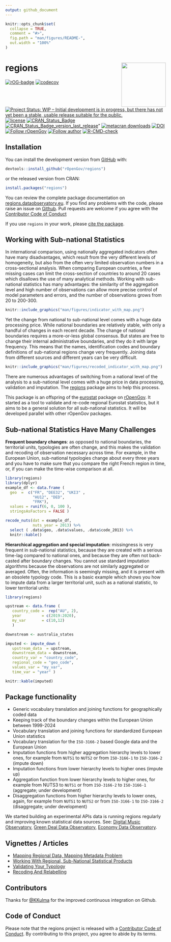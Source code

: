 ```yaml
---
output: github_document
---
```


<!-- README.md is generated from README.Rmd. Please edit that file -->

```r
knitr::opts_chunk$set(
  collapse = TRUE,
  comment = "#>",
  fig.path = "man/figures/README-",
  out.width = "100%"
)
```

# regions <a href='https://ropengov.github.io/regions/'><img src='man/figures/logo.png' align="right" height="139" /></a>

<!-- badges: start -->
[![rOG-badge](https://ropengov.github.io/rogtemplate/reference/figures/ropengov-badge.svg)](http://ropengov.org/)
[![codecov](https://codecov.io/gh/rOpenGov/regions/branch/master/graph/badge.svg?token=Qc3JHI2ILf)](https://app.codecov.io/gh/rOpenGov/regions)
[![Project Status: WIP – Initial development is in progress, but there has not yet been a stable, usable release suitable for the public.](https://www.repostatus.org/badges/latest/wip.svg)](https://www.repostatus.org/#wip)
[![license](https://img.shields.io/badge/license-GPL--3-blue.svg)](https://www.gnu.org/licenses/gpl-3.0.en.html)
[![CRAN_Status_Badge](https://www.r-pkg.org/badges/version/regions)](https://cran.r-project.org/package=regions)
[![CRAN_Status_Badge_version_last_release](https://www.r-pkg.org/badges/version-last-release/regions)](https://cran.r-project.org/package=regions)"
[![metacran downloads](https://cranlogs.r-pkg.org/badges/regions)](https://cran.r-project.org/package=regions)
[![DOI](https://zenodo.org/badge/DOI/10.5281/zenodo.5006056.svg)](https://doi.org/10.5281/zenodo.5006056)
[![Follow rOpenGov](https://img.shields.io/twitter/follow/ropengov.svg?style=social)](https://twitter.com/intent/follow?screen_name=ropengov) 
[![Follow author](https://img.shields.io/twitter/follow/antaldaniel.svg?style=social)](https://twitter.com/intent/follow?screen_name=antaldaniel)
[![R-CMD-check](https://github.com/rOpenGov/regions/workflows/R-CMD-check/badge.svg)](https://github.com/rOpenGov/regions/actions)
<!-- badges: end -->

## Installation

You can install the development version from [GitHub](https://github.com/) with:

```r
devtools::install_github("rOpenGov/regions")
```

or the released version from CRAN:

```r
install.packages("regions")
```

You can review the complete package documentation on  [regions.dataobservatory.eu](https://regions.dataobservatory.eu/). If you find any problems with the code, please raise an issue on [Github](https://github.com/rOpenGov/regions). Pull requests are welcome if you agree with the [Contributor Code of Conduct](https://contributor-covenant.org/version/2/0/CODE_OF_CONDUCT.html)

If you use `regions` in your work, please [cite the package](https://doi.org/10.5281/zenodo.5006056).

## Working with Sub-national Statistics

In international comparison, using nationally aggregated indicators often have many disadvantages, which result from the very different levels of homogeneity, but also from the often very limited observation numbers in a cross-sectional analysis. When comparing European countries, a few missing cases can limit the cross-section of countries to around 20 cases which disallows the use of many analytical methods.  Working with sub-national statistics has many advantages: the similarity of the aggregation level and high number of observations can allow more precise control of model parameters and errors, and the number of observations grows from 20 to 200-300.

```r
knitr::include_graphics("man/figures/indicator_with_map.png")

```

Yet the change from national to sub-national level comes with a huge data processing price. While national boundaries are relatively stable, with only a handful of changes in each recent decade. The change of national boundaries requires a more-or-less global consensus. But states are free to change their internal administrative boundaries, and they do it with large frequency. This means that the names, identification codes and boundary definitions of sub-national regions change very frequently. Joining data from different sources and different years can be very difficult.

```r

knitr::include_graphics("man/figures/recoded_indicator_with_map.png")
```

There are numerous advantages of switching from a national level of the analysis to a sub-national level comes with a huge price in data processing, validation and imputation.  The [regions](https://regions.dataobservatory.eu/) package aims to help this process.

This package is an offspring of the [eurostat](https://ropengov.github.io/eurostat/) package on [rOpenGov](https://ropengov.github.io/). It started as a tool to validate and re-code regional Eurostat statistics, but it aims to be a general solution for all sub-national statistics. It will be developed parallel with other rOpenGov packages.

## Sub-national Statistics Have Many Challenges

**Frequent boundary changes**:  as opposed to national boundaries, the territorial units, typologies are often change, and this makes the validation and recoding of observation necessary across time.  For example, in the European Union, sub-national typologies change about every three years and you have to make sure that you compare the right French region in time, or, if you can make the time-wise comparison at all.

```r
library(regions)
library(dplyr)
example_df <- data.frame ( 
  geo  =  c("FR", "DEE32", "UKI3" ,
            "HU12", "DED", 
            "FRK"), 
  values = runif(6, 0, 100 ),
  stringsAsFactors = FALSE )

recode_nuts(dat = example_df, 
            nuts_year = 2013) %>%
  select ( .data$geo, .data$values, .data$code_2013) %>%
  knitr::kable()
```

**Hierarchical aggregation and special imputation**: missingness is very frequent in sub-national statistics, because they are created with a serious time-lag compared to national ones, and because they are often not back-casted after boundary changes.  You cannot use standard imputation algorithms because the observations are not similarly aggregated or averaged.  Often, the information is seemingly missing, and it is present with an obsolete typology code. This is a basic example which shows you how to impute data from a larger territorial unit, such as a national statistic, to lower territorial units:

```r
library(regions)

upstream <- data.frame ( 
   country_code =  rep("AU", 2),
   year         = c(2019:2020),
   my_var       = c(10,12)
   )

downstream <- australia_states

imputed <- impute_down ( 
   upstream_data  = upstream,
   downstream_data = downstream,
   country_var = "country_code",
   regional_code = "geo_code",
   values_var = "my_var",
   time_var = "year" )

knitr::kable(imputed)
```

## Package functionality 

* Generic vocabulary translation and joining functions for geographically coded data
* Keeping track of the boundary changes within the European Union between 1999-2024
* Vocabulary translation and joining functions for standardized European Union statistics
* Vocabulary translation for the `ISO-3166-2` based Google data and the European Union
* Imputation functions from higher aggregation hierarchy levels to lower ones, for example from `NUTS1` to `NUTS2` or from `ISO-3166-1` to `ISO-3166-2` (impute down)
* Imputation functions from lower hierarchy levels to higher ones (impute up)
* Aggregation function from lower hierarchy levels to higher ones, for example from NUTS3 to `NUTS1` or from `ISO-3166-2` to `ISO-3166-1` (aggregate; under development)
* Disaggregation functions from higher hierarchy levels to lower ones, again, for example from `NUTS1` to `NUTS2` or from `ISO-3166-1` to `ISO-3166-2`  (disaggregate; under development)

We started building an experimental APIs data is running regions regularly and improving known statistical data sources.  See: [Digital Music Observatory](https://music.dataobservatory.eu/), [Green Deal Data Observatory](https://greendeal.dataobservatory.eu/), [Economy Data Observatory](https://economy.dataobservatory.eu/).

## Vignettes / Articles

- [Mapping Regional Data, Mapping Metadata Problem](https://regions.dataobservatory.eu/articles/mapping.html)
- [Working With Regional, Sub-National Statistical Products](https://regions.dataobservatory.eu/articles/Regional_stats.html)
- [Validating Your Typology](https://regions.dataobservatory.eu/articles/validation.html)
- [Recoding And Relabelling](https://regions.dataobservatory.eu/articles/recode.html)

## Contributors

Thanks for [\@KKulma](https://github.com/KKulma) for the improved continuous integration on Github.

## Code of Conduct

Please note that the regions project is released with a [Contributor Code of Conduct](https://contributor-covenant.org/version/2/0/CODE_OF_CONDUCT.html). By contributing to this project, you agree to abide by its terms.
